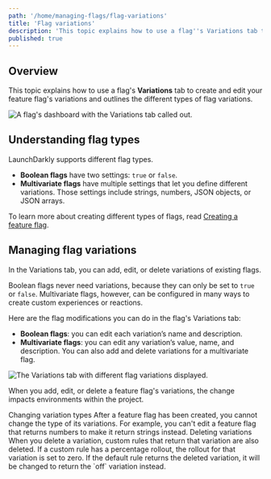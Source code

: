 ```yaml
---
path: '/home/managing-flags/flag-variations'
title: 'Flag variations'
description: 'This topic explains how to use a flag''s Variations tab to create and edit your feature flag''s variations and outlines the different types of flag variations.'
published: true
---
```


## Overview 

This topic explains how to use a flag's **Variations** tab to create and edit your feature flag's variations and outlines the different types of flag variations. 

![A flag's dashboard with the Variations tab called out.](../../images/flag-variations.png) 

## Understanding flag types 

LaunchDarkly supports different flag types. 

- **Boolean flags** have two settings: `true` or `false`.
- **Multivariate flags** have multiple settings that let you define different variations. Those settings include strings, numbers, JSON objects, or JSON arrays.

To learn more about creating different types of flags, read [Creating a feature flag](/home/getting-started/feature-flags). 

## Managing flag variations 

In the Variations tab, you can add, edit, or delete variations of existing flags.

Boolean flags never need variations, because they can only be set to `true` or `false`. Multivariate flags, however, can be configured in many ways to create custom experiences or reactions.

Here are the flag modifications you can do in the flag's Variations tab: 

- **Boolean flags**: you can edit each variation’s name and description.
- **Multivariate flags**: you can edit any variation’s value, name, and description. You can also add and delete variations for a multivariate flag. 

![The Variations tab with different flag variations displayed.](../../images/flag-variations-multivariate.png) 

When you add, edit, or delete a feature flag's variations, the change impacts environments within the project. 

<Callout intent="info">
  <CalloutTitle>Changing variation types</CalloutTitle>
  <CalloutDescription>
    After a feature flag has been created, you cannot change the type of its variations. For example, you can't edit a
    feature flag that returns numbers to make it return strings instead.
  </CalloutDescription>
</Callout> 
<Callout intent="alert">
  <CalloutTitle>Deleting variations</CalloutTitle>
  <CalloutDescription>
    When you delete a variation, custom rules that return that variation are also deleted. If a custom rule has a
    percentage rollout, the rollout for that variation is set to zero. If the default rule returns the deleted
    variation, it will be changed to return the `off` variation instead.
  </CalloutDescription>
</Callout> 
